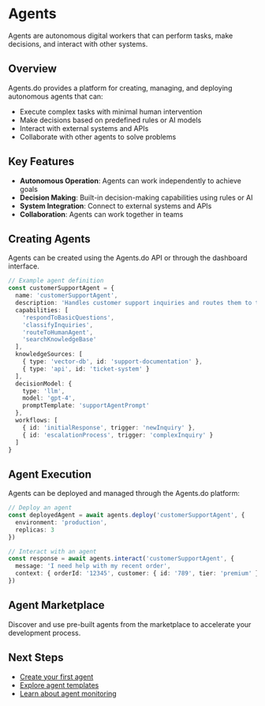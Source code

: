 # Agents

Agents are autonomous digital workers that can perform tasks, make decisions, and interact with other systems.

## Overview

Agents.do provides a platform for creating, managing, and deploying autonomous agents that can:

- Execute complex tasks with minimal human intervention
- Make decisions based on predefined rules or AI models
- Interact with external systems and APIs
- Collaborate with other agents to solve problems

## Key Features

- **Autonomous Operation**: Agents can work independently to achieve goals
- **Decision Making**: Built-in decision-making capabilities using rules or AI
- **System Integration**: Connect to external systems and APIs
- **Collaboration**: Agents can work together in teams

## Creating Agents

Agents can be created using the Agents.do API or through the dashboard interface.

```typescript
// Example agent definition
const customerSupportAgent = {
  name: 'customerSupportAgent',
  description: 'Handles customer support inquiries and routes them to the appropriate department',
  capabilities: [
    'respondToBasicQuestions',
    'classifyInquiries',
    'routeToHumanAgent',
    'searchKnowledgeBase'
  ],
  knowledgeSources: [
    { type: 'vector-db', id: 'support-documentation' },
    { type: 'api', id: 'ticket-system' }
  ],
  decisionModel: {
    type: 'llm',
    model: 'gpt-4',
    promptTemplate: 'supportAgentPrompt'
  },
  workflows: [
    { id: 'initialResponse', trigger: 'newInquiry' },
    { id: 'escalationProcess', trigger: 'complexInquiry' }
  ]
}
```

## Agent Execution

Agents can be deployed and managed through the Agents.do platform:

```typescript
// Deploy an agent
const deployedAgent = await agents.deploy('customerSupportAgent', {
  environment: 'production',
  replicas: 3
})

// Interact with an agent
const response = await agents.interact('customerSupportAgent', {
  message: 'I need help with my recent order',
  context: { orderId: '12345', customer: { id: '789', tier: 'premium' } }
})
```

## Agent Marketplace

Discover and use pre-built agents from the marketplace to accelerate your development process.

## Next Steps

- [Create your first agent](/ai/agents/create)
- [Explore agent templates](/ai/agents/templates)
- [Learn about agent monitoring](/ai/agents/monitoring)